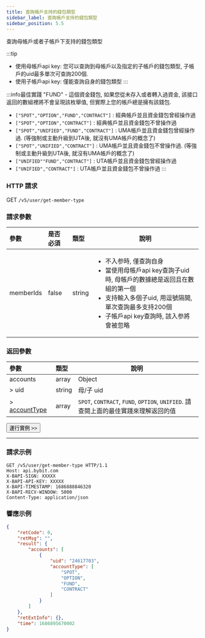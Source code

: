 ```yaml
---
title: 查詢帳戶支持的錢包類型
sidebar_label: 查詢帳戶支持的錢包類型
sidebar_position: 5.5
---
```

查詢母帳戶或者子帳戶下支持的錢包類型

:::tip
* 使用母帳戶api key: 您可以查詢到母帳戶以及指定的子帳戶的錢包類型, 子帳戶的uid最多單次可查詢200個.
* 使用子帳戶api key: 僅能查詢自身的錢包類型
:::

:::info最佳實踐
"FUND" - 這個資金錢包, 如果您從未存入或者轉入過資金, 該接口返回的數組裡將不會呈現該枚舉值, 但實際上您的帳戶總是擁有該錢包.
* `["SPOT","OPTION","FUND","CONTRACT"]` : 經典帳戶並且資金錢包曾經操作過
* `["SPOT","OPTION","CONTRACT"]` : 經典帳戶並且資金錢包不曾操作過
* `["SPOT","UNIFIED","FUND","CONTRACT"]` : UMA帳戶並且資金錢包曾經操作過. (等強制或主動升級到UTA後, 就沒有UMA帳戶的概念了)
* `["SPOT","UNIFIED","CONTRACT"]` : UMA帳戶並且資金錢包不曾操作過. (等強制或主動升級到UTA後, 就沒有UMA帳戶的概念了)
* `["UNIFIED""FUND","CONTRACT"]` : UTA帳戶並且資金錢包曾經操作過
* `["UNIFIED","CONTRACT"]` : UTA帳戶並且資金錢包不曾操作過
:::

### HTTP 請求
GET `/v5/user/get-member-type`

### 請求參數
| 參數 | 是否必須 | 類型 | 說明|
|:----- |:-------|:-----|------ |
|memberIds |false |string |<ul><li>不入参時, 僅查詢自身</li><li>當使用母帳戶api key查詢子uid時, 母帳戶的數據總是返回且在數組的第一個</li><li>支持輸入多個子uid, 用逗號隔開, 單次查詢最多支持200個</li><li>子帳戶api key查詢時, 該入参將會被忽略</li></ul>|

### 返回參數
| 參數 | 類型 | 說明|
|:----- |:-----|----- |
|accounts |array |Object |
|> uid |string |母/子 uid |
|> [accountType](../enum#accounttype) |array |`SPOT`, `CONTRACT`, `FUND`, `OPTION`, `UNIFIED`. 請查閱上面的最佳實踐來理解返回的值|

<a href="/api-explorer/v5/user/wallet-type"><Button>運行實例 >></Button></a>

---

### 請求示例

```http
GET /v5/user/get-member-type HTTP/1.1
Host: api.bybit.com
X-BAPI-SIGN: XXXXX
X-BAPI-API-KEY: XXXXX
X-BAPI-TIMESTAMP: 1686888846320
X-BAPI-RECV-WINDOW: 5000
Content-Type: application/json
```

### 響應示例

```json
{
    "retCode": 0,
    "retMsg": "",
    "result": {
        "accounts": [
            {
                "uid": "24617703",
                "accountType": [
                    "SPOT",
                    "OPTION",
                    "FUND",
                    "CONTRACT"
                ]
            }
        ]
    },
    "retExtInfo": {},
    "time": 1686895670002
}
```